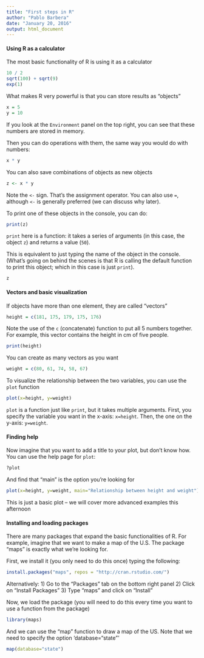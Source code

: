 ```yaml
---
title: "First steps in R"
author: "Pablo Barbera"
date: "January 20, 2016"
output: html_document
---
```


#### Using R as a calculator

The most basic functionality of R is using it as a calculator

```r
10 / 2
sqrt(100) + sqrt(9)
exp(1)
```

What makes R very powerful is that you can store results as "objects"

```r
x = 5
y = 10
```

If you look at the `Environment` panel on the top right, you can see that these numbers are stored in memory.

Then you can do operations with them, the same way you would do with numbers:

```r
x * y
```

You can also save combinations of objects as new objects

```r
z <- x * y
```

Note the `<-` sign. That's the assignment operator. You can also use `=`, although `<-` is generally preferred (we can discuss why later).

To print one of these objects in the console, you can do:

```r
print(z)
```

`print` here is a function: it takes a series of arguments (in this case, the object `z`) and returns a value (`50`).

This is equivalent to just typing the name of the object in the console. (What's going on behind the scenes is that R is calling the default function to print this object; which in this case is just `print`).

```r
z
```


#### Vectors and basic visualization

If objects have more than one element, they are called "vectors"

```r
height = c(181, 175, 179, 175, 176)
```

Note the use of the `c` (concatenate) function to put all 5 numbers together.
For example, this vector contains the height in cm of five people.

```r
print(height)
```

You can create as many vectors as you want

```r
weight = c(80, 61, 74, 58, 67)
```

To visualize the relationship between the two variables, you can use the `plot` function

```r
plot(x=height, y=weight)
```

`plot` is a function just like `print`, but it takes multiple arguments. First, you specify the variable you want in the x-axis: `x=height`. Then, the one on the y-axis: `y=weight`.

#### Finding help

Now imagine that you want to add a title to your plot, but don't know how. You can use the help page for `plot`:
```r
?plot
```

And find that "main" is the option you're looking for

```r
plot(x=height, y=weight, main="Relationship between height and weight")
```

This is just a basic plot -- we will cover more advanced examples this afternoon

#### Installing and loading packages

There are many packages that expand the basic functionalities of R. For example, imagine that we want to make a map of the U.S. The package "maps" is exactly what we're looking for.

First, we install it (you only need to do this once) typing the following:

```r
install.packages("maps", repos = "http://cran.rstudio.com/")
```

Alternatively:
1) Go to the "Packages" tab on the bottom right panel
2) Click on "Install Packages"
3) Type "maps" and click on "Install"

Now, we load the package (you will need to do this every time you want to use a function from the package)
```r
library(maps)
```

And we can use the "map" function to  draw a map of the US. Note that we need to specify the option 'database="state"'

```r
map(database="state")
```

